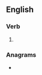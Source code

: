 {{also|íred}}
==English==

===Verb===
{{head|en|verb form}}

# {{en-past of|ire}}

===Anagrams===
* {{anagrams|en|Dier|IDer|Reid|dier|dire|drie|ride}}